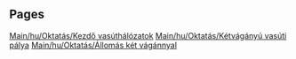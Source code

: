 
== Pages ==
[[Main/hu/Oktatás/Kezdő vasúthálózatok]]
[[Main/hu/Oktatás/Kétvágányú vasúti pálya]]
[[Main/hu/Oktatás/Állomás két vágánnyal]]
